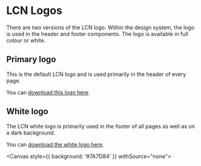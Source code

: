 

<Meta of={LogoStories} />

# LCN Logos

There are two versions of the LCN logo. Within the design system, the logo is used in the header and footer components. The logo is available in full colour or white.

## Primary logo

This is the default LCN logo and is used primarily in the header of every page.

You can [download this logo here](lcn-logo.svg).

<Canvas withSource="none">
  <Story of={LogoStories.Primary} />
</Canvas>

## White logo

The LCN white logo is primarily used in the footer of all pages as well as on a dark background.

You can [download the white logo here](lcn-logo-white.svg).

<Canvas style={{ background: '#7A7D84' }} withSource="none">
  <Story of={LogoStories.White} />
</Canvas>
